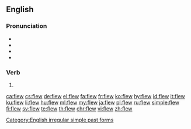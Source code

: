 ==English==

===Pronunciation===
* {{audio|en-us-flew.ogg|Audio (US)|lang=en}}
* {{IPA|/fluː/|lang=en}}
* {{rhymes|uː|lang=en}}
* {{homophones|lang=en|flu|flue}}

===Verb===
{{head|en|verb form}}

# {{en-simple past of|fly}}

[[Category:English irregular simple past forms]]

[[ca:flew]]
[[cs:flew]]
[[de:flew]]
[[el:flew]]
[[fa:flew]]
[[fr:flew]]
[[ko:flew]]
[[hy:flew]]
[[id:flew]]
[[it:flew]]
[[ku:flew]]
[[li:flew]]
[[hu:flew]]
[[ml:flew]]
[[my:flew]]
[[ja:flew]]
[[pl:flew]]
[[ru:flew]]
[[simple:flew]]
[[fi:flew]]
[[sv:flew]]
[[te:flew]]
[[th:flew]]
[[chr:flew]]
[[vi:flew]]
[[zh:flew]]